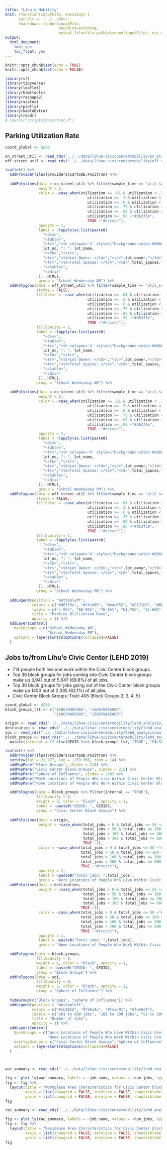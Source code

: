 ```yaml
---
title: "Lihu'e Mobility"
knit: (function(inputFile, encoding) { 
      out_dir <- '../../docs';
      rmarkdown::render(inputFile,
                        encoding=encoding, 
                        output_file=file.path(dirname(inputFile), out_dir, 'lihue-mobility.html')) })
output:
  html_document:
    toc: yes
    toc_float: yes
---
```


```r
knitr::opts_chunk$set(echo = TRUE)
knitr::opts_chunk$set(echo = FALSE)

library(sf)
library(tidyverse)
library(leaflet)
library(htmltools)
library(reshape2)
library(scales)
library(plotly)
library(kableExtra)
library(readr)
# source("scripts/docs/func.R")
```

## Parking Utilization Rate
```r
coord_global <- 4236

on_street_util <- read_rds("../../data/lihue-civiccentermobility/on_street.rds", refhook=NULL)
off_street_util <- read_rds("../../data/lihue-civiccentermobility/off_street.rds", refhook=NULL)

leaflet() %>% 
  addProviderTiles(providers$CartoDB.Positron) %>% 
  
  addPolylines(data = on_street_util %>% filter(sample_time == "util_school_wed_am"),
               weight = 2,
               color = ~case_when(utilization >= .01 & utilization < .3 ~"#bdd7e7",
                                     utilization >= .3 & utilization < .6 ~"#6baed6",
                                     utilization >= .6 & utilization < .75 ~"#2171b5",
                                     utilization >= .75 & utilization < .85 ~"#4ea652",
                                     utilization >= .85 & utilization < .95 ~"#ffcb05",
                                     utilization >= .95 ~"#d63f3e",
                                     TRUE ~"#cccccc"),
               opacity = 1,
               label = ~lapply(as.list(paste0(
                 "<div>",
                 "<table>",
                 "<tr>","<th colspan='4' style=\"background-color:#666666; color: #ffffff;\">",
                 lot_no, ": ", lot_name, 
                 "</th>","</tr>",
                 "<tr>","<td>Lot Owner: </td>","<td>",lot_owner,"</td>","</tr>",
                 "<tr>","<td>Total Spaces: </td>","<td>",total_spaces,"</td>","</tr>",
                 "</table>",
                 "</div>"
               )), HTML),
               group = "School Wednesday AM") %>% 
  addPolygons(data = off_street_util %>% filter(sample_time == "util_school_wed_am"),
              stroke = FALSE,
              fillColor = ~case_when(utilization >= .01 & utilization < .3 ~"#bdd7e7",
                                     utilization >= .3 & utilization < .6 ~"#6baed6",
                                     utilization >= .6 & utilization < .75 ~"#2171b5",
                                     utilization >= .75 & utilization < .85 ~"#4ea652",
                                     utilization >= .85 & utilization < .95 ~"#ffcb05",
                                     utilization >= .95 ~"#d63f3e",
                                     TRUE ~"#cccccc"),
              fillOpacity = 1,
              label = ~lapply(as.list(paste0(
                 "<div>",
                 "<table>",
                 "<tr>","<th colspan='4' style=\"background-color:#666666; color: #ffffff;\">",
                 lot_no, ": ", lot_name, 
                 "</th>","</tr>",
                 "<tr>","<td>Lot Owner: </td>","<td>",lot_owner,"</td>","</tr>",
                 "<tr>","<td>Total Spaces: </td>","<td>",total_spaces,"</td>","</tr>",
                 "</table>",
                 "</div>"
               )), HTML),
              group = "School Wednesday AM") %>% 
  
  addPolylines(data = on_street_util %>% filter(sample_time == "util_school_wed_pm"),
               weight = 2,
               color = ~case_when(utilization >= .01 & utilization < .3 ~"#bdd7e7",
                                     utilization >= .3 & utilization < .6 ~"#6baed6",
                                     utilization >= .6 & utilization < .75 ~"#2171b5",
                                     utilization >= .75 & utilization < .85 ~"#4ea652",
                                     utilization >= .85 & utilization < .95 ~"#ffcb05",
                                     utilization >= .95 ~"#d63f3e",
                                     TRUE ~"#cccccc"),
               opacity = 1,
               label = ~lapply(as.list(paste0(
                 "<div>",
                 "<table>",
                 "<tr>","<th colspan='4' style=\"background-color:#666666; color: #ffffff;\">",
                 lot_no, ": ", lot_name, 
                 "</th>","</tr>",
                 "<tr>","<td>Lot Owner: </td>","<td>",lot_owner,"</td>","</tr>",
                 "<tr>","<td>Total Spaces: </td>","<td>",total_spaces,"</td>","</tr>",
                 "</table>",
                 "</div>"
               )), HTML),
               group = "School Wednesday PM") %>% 
  addPolygons(data = off_street_util %>% filter(sample_time == "util_school_wed_pm"),
              stroke = FALSE,
              fillColor = ~case_when(utilization >= .01 & utilization < .3 ~"#bdd7e7",
                                     utilization >= .3 & utilization < .6 ~"#6baed6",
                                     utilization >= .6 & utilization < .75 ~"#2171b5",
                                     utilization >= .75 & utilization < .85 ~"#4ea652",
                                     utilization >= .85 & utilization < .95 ~"#ffcb05",
                                     utilization >= .95 ~"#d63f3e",
                                     TRUE ~"#cccccc"),
              fillOpacity = 1,
              label = ~lapply(as.list(paste0(
                 "<div>",
                 "<table>",
                 "<tr>","<th colspan='4' style=\"background-color:#666666; color: #ffffff;\">",
                 lot_no, ": ", lot_name, 
                 "</th>","</tr>",
                 "<tr>","<td>Lot Owner: </td>","<td>",lot_owner,"</td>","</tr>",
                 "<tr>","<td>Total Spaces: </td>","<td>",total_spaces,"</td>","</tr>",
                 "</table>",
                 "</div>"
               )), HTML),
              group = "School Wednesday PM") %>% 
  
  addLegend(position = "bottomleft",
            colors = c("#d63f3e", "#ffcb05", "#4ea652", "#2171b5", "#6baed6", "#bdd7e7", "#cccccc"),
            labels = c("> 95%", "86-95%", "76-85%", "61-75%", "31-60%", "< 30%", "NA"),
            title = "Parking Utilization Rate",
            opacity = 1) %>% 
  addLayersControl(
    baseGroups = c("School Wednesday AM",
                   "School Wednesday PM"),
    options = layersControlOptions(collapsed=FALSE)
  )
```


## Jobs to/from Lihu'e Civic Center (LEHD 2019)
- 714 people both live and work within the Civic Center block groups.
- Top 30 block groups for jobs coming into Civic Center block groups make up 3,941 out of 5,647 (69.8%) of all jobs.
- Top 30 block groups for jobs going out of the Civic Center block groups make up 1450 out of 2,335 (62.1%) of all jobs.
- Civic Center Block Groups: Tract 405 (Block Groups 2, 3, 4, 5)

```r
coord_global <- 4236
block_groups_lst <- c("150070405002", "150070405004",
                      "150070405005", "150070405003")

origin <- read_rds("../../data/lihue-civiccentermobility/lehd_analysis/lehd2019_jobs_from_lihue.rds")
destination <- read_rds("../../data/lihue-civiccentermobility/lehd_analysis/lehd2019_jobs_to_lihue.rds")
soi <- read_rds("../../data/lihue-civiccentermobility/lehd_analysis/walkshed_15min.rds")
block_groups <- read_rds("../../data/lihue-civiccentermobility/lehd_analysis/filtered_block_groups.rds") %>% 
  mutate(internal = if_else(GEOID %in% block_groups_lst, "TRUE", "FALSE"))

leaflet() %>% 
  addProviderTiles(providers$CartoDB.Positron) %>% 
  setView(lat = 21.977, lng = -159.366, zoom = 14) %>% 
  addMapPane("Block Groups", zIndex = 210) %>%
  addMapPane("Civic Center Block Groups", zIndex = 215) %>%
  addMapPane("Sphere of Influence", zIndex = 220) %>% 
  addMapPane("Work Locations of People Who Live Within Civic Center Block Groups", zIndex = 250) %>% 
  addMapPane("Home Locations of People Who Work Within Civic Center Block Groups", zIndex = 250) %>% 

  addPolygons(data = block_groups %>% filter(internal == "TRUE"),
              fillOpacity = 0,
              weight = 3, color = "black", opacity = 1,
              label = ~paste0("GEOID: ", GEOID),
              group = "Civic Center Block Groups") %>% 
  
  addPolylines(data = origin,
               weight = ~case_when(total_jobs > 0 & total_jobs <= 50 ~2,
                                   total_jobs > 50 & total_jobs <= 100 ~3,
                                   total_jobs > 100 & total_jobs <= 300 ~5,
                                   total_jobs > 300 & total_jobs <= 600 ~8,
                                   TRUE ~1),
               color = ~case_when(total_jobs > 0 & total_jobs <= 50 ~"#fee5d9",
                                  total_jobs > 50 & total_jobs <= 100 ~"#fcae91",
                                  total_jobs > 100 & total_jobs <= 300 ~"#fb6a4a",
                                  total_jobs > 300 & total_jobs <= 600 ~"#cb181d",
                                  TRUE ~"#cccccc"),
               opacity = 1,
               label = ~paste0("Total jobs: ",total_jobs),
               group = "Work Locations of People Who Live Within Civic Center Block Groups") %>% 
  addPolylines(data = destination,
               weight = ~case_when(total_jobs > 0 & total_jobs <= 50 ~2,
                                   total_jobs > 50 & total_jobs <= 100 ~3,
                                   total_jobs > 100 & total_jobs <= 300 ~5,
                                   total_jobs > 300 & total_jobs <= 600 ~8,
                                  TRUE ~1),
               color = ~case_when(total_jobs > 0 & total_jobs <= 50 ~"#fee5d9",
                                  total_jobs > 50 & total_jobs <= 100 ~"#fcae91",
                                  total_jobs > 100 & total_jobs <= 300 ~"#fb6a4a",
                                  total_jobs > 300 & total_jobs <= 600 ~"#cb181d",
                                  TRUE ~"#cccccc"),
               opacity = 1,
               label = ~paste0("Total jobs: ",total_jobs),
               group = "Home Locations of People Who Work Within Civic Center Block Groups") %>% 

  addPolygons(data = block_groups,
              fillOpacity = 0,
              weight = 1, color = "black", opacity = 1,
              label = ~paste0("GEOID: ", GEOID),
              group = "Block Groups") %>% 
  addPolygons(data = soi,
              fillOpacity = 0,
              weight = 3, color = "black", opacity = 1,
              group = "Sphere of Influence") %>% 
  
  hideGroup(c("Block Groups", "Sphere of Influence")) %>% 
  addLegend(position = "bottomleft",
            colors = c("#cb181d", "#fb6a4a", "#fcae91", "#fee5d9"),
            labels = c("301 to 600 jobs", "101 to 300 jobs", "51 to 100 jobs", "1 to 50 jobs"),
            title = "Number of Jobs",
            opacity = 1) %>%
  addLayersControl(
    baseGroups = c("Work Locations of People Who Live Within Civic Center Block Groups",
                   "Home Locations of People Who Work Within Civic Center Block Groups"),
    overlayGroups = c("Civic Center Block Groups","Sphere of Influence", "Block Groups"),
    options = layersControlOptions(collapsed=FALSE)
  )

  
```
```r
wac_summary <- read_rds("../../data/lihue-civiccentermobility/lehd_analysis/wac_2019_summary.rds")

fig <- plot_ly(wac_summary, labels = ~job_name, values = ~num_jobs, type = "pie")
fig <- fig %>% 
  layout(title = "Workplace Area Characteristics for Civic Center block groups",
         xaxis = list(showgrid = FALSE, zeroline = FALSE, showticklabels = FALSE),
         yaxis = list(showgrid = FALSE, zeroline = FALSE, showticklabels = FALSE))
fig
```
```r
rac_summary <- read_rds("../../data/lihue-civiccentermobility/lehd_analysis/rac_2019_summary.rds")

fig <- plot_ly(rac_summary, labels = ~job_name, values = ~num_jobs, type = "pie")
fig <- fig %>% 
  layout(title = "Residence Area Characteristics for Civic Center block groups",
         xaxis = list(showgrid = FALSE, zeroline = FALSE, showticklabels = FALSE),
         yaxis = list(showgrid = FALSE, zeroline = FALSE, showticklabels = FALSE))
fig
```



